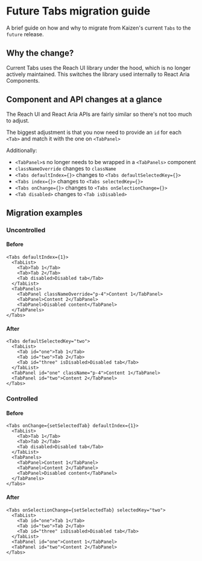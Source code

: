 
<Meta title="Actions/Tabs/Tabs (Future)/Migration Guide" />

# Future Tabs migration guide

A brief guide on how and why to migrate from Kaizen's current `Tabs` to the `future` release.

## Why the change?

Current Tabs uses the Reach UI library under the hood, which is no longer actively maintained. This switches the library used internally to React Aria Components.

## Component and API changes at a glance

The Reach UI and React Aria APIs are fairly similar so there's not too much to adjust.

The biggest adjustment is that you now need to provide an `id` for each `<Tab>` and match it with the one on `<TabPanel>`

Additionally:
- `<TabPanel>`s no longer needs to be wrapped in a `<TabPanels>` component
- `classNameOverride` changes to `className`
- `<Tabs defaultIndex={}>` changes to `<Tabs defaultSelectedKey={}>`
- `<Tabs index={}>` changes to `<Tabs selectedKey={}>`
- `<Tabs onChange={}>` changes to `<Tabs onSelectionChange={}>`
- `<Tab disabled>` changes to `<Tab isDisabled>`

## Migration examples

### Uncontrolled

#### Before

```tsx
<Tabs defaultIndex={1}>
  <TabList>
    <Tab>Tab 1</Tab>
    <Tab>Tab 2</Tab>
    <Tab disabled>Disabled tab</Tab>
  </TabList>
  <TabPanels>
    <TabPanel classNameOverride="p-4">Content 1</TabPanel>
    <TabPanel>Content 2</TabPanel>
    <TabPanel>Disabled content</TabPanel>
  </TabPanels>
</Tabs>
```

#### After

```tsx
<Tabs defaultSelectedKey="two">
  <TabList>
    <Tab id="one">Tab 1</Tab>
    <Tab id="two">Tab 2</Tab>
    <Tab id="three" isDisabled>Disabled tab</Tab>
  </TabList>
  <TabPanel id="one" className="p-4">Content 1</TabPanel>
  <TabPanel id="two">Content 2</TabPanel>
</Tabs>
```

### Controlled

#### Before

```tsx
<Tabs onChange={setSelectedTab} defaultIndex={1}>
  <TabList>
    <Tab>Tab 1</Tab>
    <Tab>Tab 2</Tab>
    <Tab disabled>Disabled tab</Tab>
  </TabList>
  <TabPanels>
    <TabPanel>Content 1</TabPanel>
    <TabPanel>Content 2</TabPanel>
    <TabPanel>Disabled content</TabPanel>
  </TabPanels>
</Tabs>
```

#### After

```tsx
<Tabs onSelectionChange={setSelectedTab} selectedKey="two">
  <TabList>
    <Tab id="one">Tab 1</Tab>
    <Tab id="two">Tab 2</Tab>
    <Tab id="three" isDisabled>Disabled tab</Tab>
  </TabList>
  <TabPanel id="one">Content 1</TabPanel>
  <TabPanel id="two">Content 2</TabPanel>
</Tabs>
```
